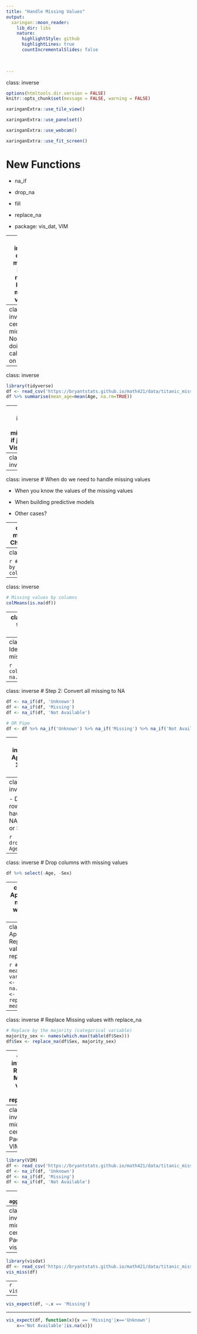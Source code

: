 ```yaml
---
title: "Handle Missing Values"
output:
  xaringan::moon_reader:
    lib_dir: libs
    nature:
      highlightStyle: github
      highlightLines: true
      countIncrementalSlides: false
      
   

---
```

class: inverse

```r
options(htmltools.dir.version = FALSE)
knitr::opts_chunk$set(message = FALSE, warning = FALSE)
```

```r
xaringanExtra::use_tile_view()
```


```r
xaringanExtra::use_panelset()
```

```r
xaringanExtra::use_webcam()
```

```r
xaringanExtra::use_fit_screen()
```

# New Functions

- na_if

- drop_na

- fill

- replace_na

- package: vis_dat, VIM

---
class: inverse, center, middle
# Do we need to handle missing values?

---
class: inverse, center, middle
# No if just doing some calculations on the data

---
class: inverse

```r
library(tidyverse)
df <- read_csv('https://bryantstats.github.io/math421/data/titanic_missing.csv')
df %>% summarise(mean_age=mean(Age, na.rm=TRUE))
```

---
class: inverse, center, middle
# No if just doing Visualization

---
class: inverse
```r
df %>% ggplot(aes(x=Age, color=Sex))+
    geom_density()
```

---
class: inverse
# When do we need to handle missing values

- When you know the values of the missing values


- When building predictive models

- Other cases?

---
class: inverse, middle, center
# Checking the NAs

---
class: inverse

```r
# Missing values by columns
colSums(is.na(df))
```
---
class: inverse

```r
# Missing values by columns
colMeans(is.na(df))
```


---
class: inverse
# Steps to Handle missing values

- Step 1: Identify all the forms of Missing Values ('Unknown', 'Missing','9999'...) 

- Step 2: Convert them to `NA`

- Step 3:  Handle it

  - Approach 1: Remove rows that have any NAs
  
  - Approach 2: Fill NAs with the previous or next value of the column
  
  - Approach 3: Replace by the mean, majority or a predicted value. 

---
class: inverse
# Step 1: Identify forms of missing

```r
colSums(df=='Missing', na.rm = TRUE)
```

---
class: inverse
# Step 2: Convert all missing to NA 

```r
df <- na_if(df, 'Unknown')
df <- na_if(df, 'Missing')
df <- na_if(df, 'Not Available')

# OR Pipe
df <- df %>% na_if('Unknown') %>% na_if('Missing') %>% na_if('Not Available')
``` 

---
class: inverse
# Approach 1: Drop rows

- Drop rows that have any NAs

```r
drop_na(df)
```

---
class: inverse

- Drop rows that have any NAs in Age or Sex

```r
drop_na(df, Age, Sex)
```

---
class: inverse
# Drop columns with missing values

```r
df %>% select(-Age, -Sex)
```

---
class: inverse
# Approach 2: Fill in missing values with previous or next value

```r
df %>% fill(Age, Sex, Cabin, .direction = 'updown')
```

---
class: inverse
# Approach 3: Replace Missing values with replace_na

```r
# Replace by the mean (numeric variable)
mean_age <- mean(df$Age, na.rm=TRUE)
df$Age <- replace_na(df$Age, mean_age)
```

---
class: inverse
# Replace Missing values with replace_na

```r
# Replace by the majority (categorical variable)
majority_sex <- names(which.max(table(df$Sex)))
df$Sex <- replace_na(df$Sex, majority_sex)
```


---
class: inverse
# Replace Missing values with replace_na

```r
# Replace by the majority (categorical variable)
majority_class <- names(which.max(table(df$Pclass)))
df$Pclass <- replace_na(df$Pclass, majority_class)
```

---
class: inverse, middle, center
# Package VIM

---
```r
library(VIM)
df <- read_csv('https://bryantstats.github.io/math421/data/titanic_missing.csv')
df <- na_if(df, 'Unknown')
df <- na_if(df, 'Missing')
df <- na_if(df, 'Not Available')
```

---
```r
aggr(df)
```

---
class: inverse, middle, center
# Package vis_dat

---

```r
library(visdat)
df <- read_csv('https://bryantstats.github.io/math421/data/titanic_missing.csv')
vis_miss(df)
```

---
```r
vis_dat(df)
```


---

```r
vis_expect(df, ~.x == 'Missing')
```

---

```r
vis_expect(df, function(x){x == 'Missing'|x=='Unknown'|
    x=='Not Available'|is.na(x)})
```
